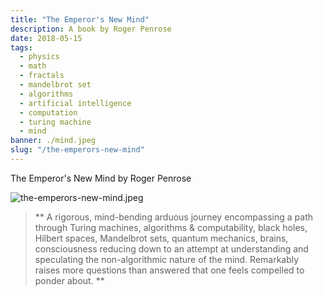 ---
title: "The Emperor's New Mind"
description: A book by Roger Penrose
date: 2018-05-15
tags:
  - physics
  - math
  - fractals
  - mandelbrot set
  - algorithms
  - artificial intelligence
  - computation
  - turing machine
  - mind
banner: ./mind.jpeg
slug: "/the-emperors-new-mind"
---

The Emperor's New Mind by Roger Penrose

![the-emperors-new-mind.jpeg](mind.jpeg)

> ** A rigorous, mind-bending arduous journey encompassing a path through Turing machines, algorithms & computability, black holes, Hilbert spaces, Mandelbrot sets, quantum mechanics, brains, consciousness reducing down to an attempt at understanding and speculating the non-algorithmic nature of the mind. Remarkably raises more questions than answered that one feels compelled to ponder about. **